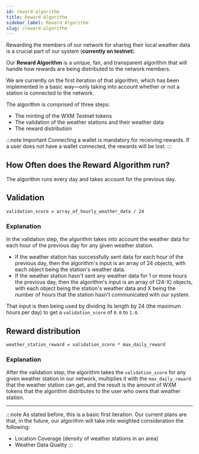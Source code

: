 ```yaml
---
id: reward-algorithm
title: Reward Algorithm
sidebar_label: Reward Algorithm
slug: /reward-algorithm
---
```


Rewarding the members of our network for sharing their local weather data is a crucial part of our system (**currently on testnet**).

Our **Reward Algorithm** is a unique, fair, and transparent algorithm that will handle how rewards are being distributed to the network members.

We are currently on the first iteration of that algorithm, which has been implemented in a basic way—only taking into account whether or not a station is connected to the network.

The algorithm is comprised of three steps:
  - The minting of the WXM Testnet tokens
  - The validation of the weather stations and their weather data
  - The reward distribution


:::note Important
Connecting a wallet is mandatory for receiving rewards. If a user does not have a wallet connected, the rewards will be lost.
:::

## How Often does the Reward Algorithm run?
The algorithm runs every day and takes account for the previous day. 

## Validation
`validation_score = array_of_hourly_weather_data / 24`

### Explanation
In the validation step, the algorithm takes into account the weather data for each hour of the previous day for any given weather station.
  - If the weather station has successfully sent data for each hour of the previous day, then the algorithm's input is an array of 24 objects,
   with each object being the station's weather data.
  - If the weather station hasn't sent any weather data for 1 or more hours the previous day, then the algorithm's input is an array of (24-X) objects, 
  with each object being the station's weather data and X being the number of hours that the station hasn't communicated with our system.

That input is then being used by dividing its length by 24 (the maximum hours per day) to get a `validation_score` of `0.0` to `1.0`.

## Reward distribution
`weather_station_reward = validation_score * max_daily_reward`

### Explanation
After the validation step, the algorithm takes the `validation_score` for any given weather station in our network, multiplies it with the `max_daily_reward` that the weather 
station can get, and the result is the amount of WXM tokens that the algorithm distributes to the user who owns that weather station.

<hr />

:::note
As stated before, this is a basic first iteration. Our current plans are that, in the future, our algorithm will take into weighted consideration the following:
  - Location Coverage (density of weather stations in an area)
  - Weather Data Quality
:::
